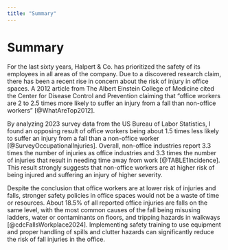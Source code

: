 ```yaml
---
title: "Summary"
---
```


# Summary

For the last sixty years, Halpert & Co. has prioritized the safety of its employees in all areas of the company. Due to a discovered research claim, there has been a recent rise in concern about the risk of injury in office spaces. A 2012 article from The Albert Einstein College of Medicine cited the Center for Disease Control and Prevention claiming that "office workers are 2 to 2.5 times more likely to suffer an injury from a fall than non-office workers" [@WhatAreTop2012].

By analyzing 2023 survey data from the US Bureau of Labor Statistics, I found an opposing result of office workers being about 1.5 times less likely to suffer an injury from a fall than a non-office worker [@SurveyOccupationalInjuries]. Overall, non-office industries report 3.3 times the number of injuries as office industries and 3.3 times the number of injuries that result in needing time away from work [@TABLE1Incidence]. This result strongly suggests that non-office workers are at higher risk of being injured and suffering an injury of higher severity.

Despite the conclusion that office workers are at lower risk of injuries and falls, stronger safety policies in office spaces would not be a waste of time or resources. About 18.5% of all reported office injuries are falls on the same level, with the most common causes of the fall being misusing ladders, water or contaminants on floors, and tripping hazards in walkways [@cdcFallsWorkplace2024]. Implementing safety training to use equipment and proper handling of spills and clutter hazards can significantly reduce the risk of fall injuries in the office.
